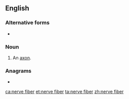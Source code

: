 ==English==

===Alternative forms===
* {{l|en|nerve fibre}}

===Noun===
{{en-noun|head=[[nerve]] [[fiber]]}}

# {{label|en|anatomy}} An [[axon]].

===Anagrams===
* {{l|en|nerve fibre}}

[[ca:nerve fiber]]
[[et:nerve fiber]]
[[ta:nerve fiber]]
[[zh:nerve fiber]]